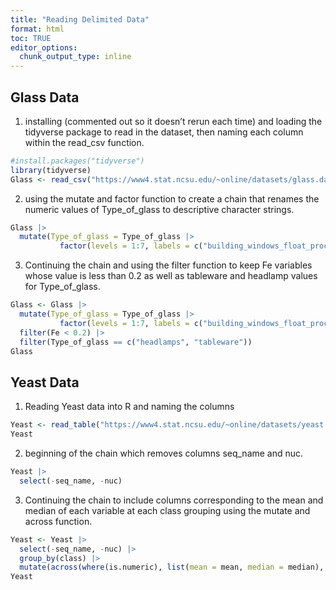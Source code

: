 ```yaml
---
title: "Reading Delimited Data"
format: html
toc: TRUE
editor_options: 
  chunk_output_type: inline
---
```


## Glass Data

1.  
installing (commented out so it doesn't rerun each time) and loading the tidyverse package to read in the dataset, then naming each column within the read_csv function.
```r
#install.packages("tidyverse")
library(tidyverse)
Glass <- read_csv("https://www4.stat.ncsu.edu/~online/datasets/glass.data", col_names = c("Id", "RI", "Na", "Mg", "Al", "Si", "K", "Ca", "Ba", "Fe", "Type_of_glass"))
```

2. 
using the mutate and factor function to create a chain that renames the numeric values of Type_of_glass to descriptive character strings.
```r
Glass |> 
  mutate(Type_of_glass = Type_of_glass |> 
           factor(levels = 1:7, labels = c("building_windows_float_processed", "building_windows_non_float_processed", "vehicle_windows_float_processed", "vehicle_windows_non_float_processed", "containers", "tableware", "headlamps")))
```

3. 
Continuing the chain and using the filter function to keep Fe variables whose value is less than 0.2 as well as tableware and headlamp values for Type_of_glass.
```r
Glass <- Glass |> 
  mutate(Type_of_glass = Type_of_glass |>
           factor(levels = 1:7, labels = c("building_windows_float_processed", "building_windows_non_float_processed", "vehicle_windows_float_processed", "vehicle_windows_non_float_processed", "containers", "tableware", "headlamps"))) |> 
  filter(Fe < 0.2) |>
  filter(Type_of_glass == c("headlamps", "tableware"))
Glass
```

## Yeast Data

1. 
Reading Yeast data into R and naming the columns
```r
Yeast <- read_table("https://www4.stat.ncsu.edu/~online/datasets/yeast.data", col_names = c("seq_name", "mcg", "gvh", "alm", "mit", "erl", "pox", "vac", "nuc", "class"))
Yeast
```

2. 
beginning of the chain which removes columns seq_name and nuc.
```r
Yeast |>
  select(-seq_name, -nuc)
```

3. 
Continuing the chain to include columns corresponding to the mean and median of each variable at each class grouping using the mutate and across function.
```r
Yeast <- Yeast |>
  select(-seq_name, -nuc) |>
  group_by(class) |>
  mutate(across(where(is.numeric), list(mean = mean, median = median), names = "{.col}_{.fn}"))
Yeast
```
